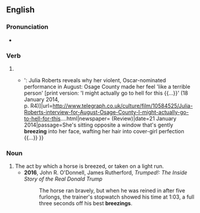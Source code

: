 ==English==

===Pronunciation===
* {{IPA|en|/ˈbɹiːzɪŋ/}}

===Verb===
{{head|en|verb form}}

# {{present participle of|en|breeze|nocat=1}}
#* {{quote-journal|en|author=Hermione Hoby|title=Julia Roberts interview for August: Osage County – 'I might actually go to hell for this {{...}}': Julia Roberts reveals why her violent, Oscar-nominated performance in August: Osage County made her feel 'like a terrible person' &#91;print version: 'I might actually go to hell for this {{...}}' (18 January 2014, p.&nbsp;R4)&#93;|url=http://www.telegraph.co.uk/culture/film/10584525/Julia-Roberts-interview-for-August-Osage-County-I-might-actually-go-to-hell-for-this....html|newspaper={{w|The Daily Telegraph}} (Review)|date=21 January 2014|passage=She's sitting opposite a window that's gently '''breezing''' into her face, wafting her hair into cover-girl perfection {{...}} }}

===Noun===
{{en-noun}}

# The act by which a horse is breezed, or taken on a light run.
#* '''2016''', John R. O'Donnell, James Rutherford, ''Trumped!: The Inside Story of the Real Donald Trump''
#*: The horse ran bravely, but when he was reined in after five furlongs, the trainer's stopwatch showed his time at 1:03, a full three seconds off his best '''breezings'''.
